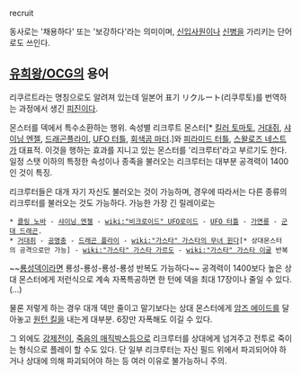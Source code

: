recruit

동사로는 '채용하다' 또는 '보강하다'라는 의미이며, [[신입사원]]이나 [[신병]]을 가리키는 단어로도 쓰인다.

== [[유희왕/OCG]]의 용어 ==
리쿠르트라는 명칭으로도 알려져 있는데 일본어 표기 リクルート(리쿠루토)를 번역하는 과정에서 생긴 [[피진]]이다.

몬스터를 덱에서 특수소환하는 행위. 속성별 리크루트 몬스터[* [[킬러 토마토]], [[거대쥐]], [[샤이닝 엔젤]], [[드래곤플라이]], [[UFO 터틀]], [[회색곰 마더]].]와 [[피라미드 터틀]], [[스왈로즈 네스트]]가 대표적. 이것을 행하는 효과를 지니고 있는 몬스터를 '리크루터'라고 부르기도 한다. 일정 스탯 이하의 특정한 속성이나 종족을 불러오는 리크루터는 대부분 공격력이 1400인 것이 특징.

리크루터들은 대개 자기 자신도 불러오는 것이 가능하며, 경우에 따라서는 다른 종류의 리크루터를 불러오는 것도 가능하다. 가능한 가장 긴 릴레이로는 
 * [[콜링 노바]] - [[샤이닝 엔젤]] - [[wiki:"비크로이드" UFO로이드]] - [[UFO 터틀]] - [[가면룡]] - [[군대 드래곤]]. 
 * [[거대쥐]] - [[공명충]] - [[드래곤 플라이]] - [[wiki:"가스타" 가스타의 무녀 윈다]][* 상대몬스터의 공격으로만 가능] - [[wiki:"가스타" 가스타 가르도]] - [[wiki:"가스타" 가스타 이굴]] 반복
~~[[룡성]]덱이라면 룡성-룡성-룡성-룡성 반복도 가능하다~~ 공격력이 1400보다 높은 상대 몬스터에게 저런식으로 계속 자폭특공하면 한 턴에 덱을 최대 17장이나 줄일 수 있다.(…)

물론 저렇게 하는 경우 대개 덱만 줄이고 말기보다는 상대 몬스터에게 [[암즈 에이드]]를 달아놓고 [[원턴 킬]]을 내는게 대부분. 6장만 자폭해도 이길 수 있다.

그 외에도 [[강제전이]], [[죽음의 매직박스]]등으로 리크루터를 상대에게 넘겨주고 전투로 죽이는 형식으로 플레이 할 수도 있다. 단 일부 리크루터는 자신 필드 위에서 파괴되어야 하거나 상대에 의해 파괴되어야 하는 등 여러 이유로 불가능하니 주의.
